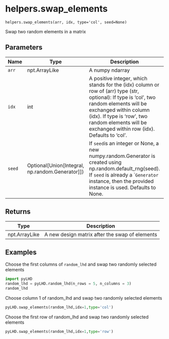 # helpers.swap_elements { #pyLHD.helpers.swap_elements }

`helpers.swap_elements(arr, idx, type='col', seed=None)`

Swap two random elements in a matrix

## Parameters

| Name   | Type                                                | Description                                                                                                                                                                                                                                                            | Default    |
|--------|-----------------------------------------------------|------------------------------------------------------------------------------------------------------------------------------------------------------------------------------------------------------------------------------------------------------------------------|------------|
| `arr`  | npt.ArrayLike                                       | A numpy ndarray                                                                                                                                                                                                                                                        | _required_ |
| `idx`  | int                                                 | A positive integer, which stands for the (idx) column or row of (arr) type (str, optional):  If type is 'col', two random elements will be exchanged within column (idx). If type is 'row', two random elements will be exchanged within row (idx). Defaults to 'col'. | _required_ |
| `seed` | Optional\[Union\[Integral, np.random.Generator\]\]) | If `seed`is an integer or None, a new numpy.random.Generator is created using np.random.default_rng(seed).  If `seed` is already a ``Generator` instance, then the provided instance is used. Defaults to None.                                                        | `None`     |

## Returns

| Type          | Description                                    |
|---------------|------------------------------------------------|
| npt.ArrayLike | A new design matrix after the swap of elements |

## Examples



Choose the first columns of `random_lhd` and swap two randomly selected elements
```python
import pyLHD
random_lhd = pyLHD.random_lhd(n_rows = 5, n_columns = 3)
random_lhd
```
Choose column 1 of random_lhd and swap two randomly selected elements
```python
pyLHD.swap_elements(random_lhd,idx=1,type='col')
```
Choose the first row of random_lhd and swap two randomly selected elements
```python
pyLHD.swap_elements(random_lhd,idx=1,type='row')
```